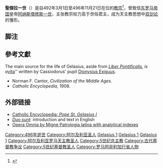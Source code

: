 {{NoteTA
|G1=Popes
}}
{{Infobox Christian leader
|type = Pope
|honorific-prefix = 教宗
|name=聖傑拉一世<br>Sanctus Gelasius PP. I
|title = [[羅馬主教|羅馬主教]]
|image=[[File:49-St.Gelasius_I.jpg|250px]]
|caption = 位於[[城外聖保祿大殿|城外聖保祿大殿]]的教宗傑拉一世圖像
|birth_name=Gelasius
|term_start=492年3月1日
|term_end=496年11月21日（在位{{Age in years and days|492|3|1|496|11|21|age=no}}）
|predecessor=[[教宗斐理斯三世|教宗斐理斯三世]]
|successor=[[教宗亚纳大削二世|教宗亚纳大削二世]]
|birth_date=（日期不詳）
|birth_place=[[阿非利加行省|阿非利加行省]]或[[羅馬|羅馬]]<ref name=Browne1998>{{cite journal |author = Browne, M. |year = 1998 |title = The Three African Popes. |journal = The Western Journal of Black Studies |volume = 22 |issue = 1 |pages = 57–58 |url = http://www.questia.com/PM.qst?a=o&se=gglsc&d=5001392071 |accessdate = 2008-04-10}}</ref>
|dead=dead
|death_date={{death date|496|11|21|mf=y}}
|death_place=[[東哥德王國|東哥德王國]][[羅馬|羅馬]]
|feast_day=11月19日
|other=傑拉
}}

{{infobox popestyles
|dipstyle = 教宗閣下
|offstyle = 教宗閣下
|relstyle = 聖父
|deathstyle = [[基督教聖人|聖人]]
}}

'''聖傑拉一世'''（{{lang-la|Sanctus Gelasius PP. I}}）是自492年3月1日至496年11月21日在位的[[教宗|教宗]]<ref>{{cite web |title=Pontiffs |url=https://w2.vatican.va/content/vatican/en/holy-father.index.html |publisher=Holy See |accessdate=2019-09-09 |archiveurl=https://web.archive.org/web/20190909162143/https://w2.vatican.va/content/vatican/en/holy-father.index.html |archivedate=2019-09-09 |language=en}}</ref>，曾致信[[东罗马帝国|东罗马帝国]]皇帝[[阿纳斯塔修斯一世|阿纳斯塔修斯一世]]，主张教宗权力高于世俗君主，成为天主教思想中[[双剑论|双剑论]]的雏形。

== 脚注 ==
{{reflist}}

== 參考文獻 ==
{{refbegin}}
The main source for the life of Gelasius, aside from ''[[教宗名錄|Liber Pontificalis]], is a ''[[傳記|vita]]'' written by Cassiodorus' pupil [[狄奧尼修斯·伊希格斯|Dionysius Exiguus]].
* Norman F. Cantor, ''Civilization of the Middle Ages.''
* ''Catholic Encyclopedia,'' 1908.
{{refend}}

== 外部链接 ==
* [http://www.newadvent.org/cathen/06406a.htm Catholic Encyclopedia: ''Pope St. Gelasius I''] {{WebCite|url=https://www.webcitation.org/68bycJUBw?url=http://www.newadvent.org/cathen/06406a.htm |date=20120622131133 |dateformat=iso }}
* [https://web.archive.org/web/20051201235640/http://societaschristiana.com/Encyclopedia/D/DuoSunt.html ''Duo sunt'']: introduction and text in English
* [https://web.archive.org/web/20181105082333/http://www.documentacatholicaomnia.eu/01_01_0492-0496-_Gelasius_I,_Sanctus.html Opera Omnia by Migne Patrologia latina with analytical indexes]

{{教宗|[[教宗斐理斯三世|教宗斐利三世]]|[[教宗亚纳大削二世|教宗達西二世]]|492年3月1日－496年11月21日}}

{{Popes}}
{{Catholicism}} 
{{History of the Roman Catholic Church}}

{{天主教聖人}}
{{Authority control}}
{{DEFAULTSORT:Gelasius I}}

[[Category:496年逝世|Category:496年逝世]]
[[Category:阿尔及利亚圣人|Category:阿尔及利亚圣人]]
[[Category:教宗|Gelasius 1]]
[[Category:非洲出生的教宗|Gelasius 1]]
[[Category:教宗圣人|Gelasius 1]]
[[Category:阿尔及利亚罗马天主教圣人|Category:阿尔及利亚罗马天主教圣人]]
[[Category:5世纪总主教|Category:5世纪总主教]]
[[Category:古代基督教争议|Category:古代基督教争议]]
[[Category:5世纪基督教圣人|Category:5世纪基督教圣人]]
[[Category:罗马阿非利加行省人物|Category:罗马阿非利加行省人物]]